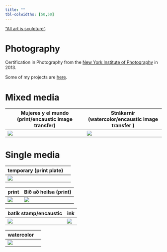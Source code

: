 ```yaml
---
title: ""
tbl-colwidths: [50,50]
---
```


<!-- Google tag (gtag.js) -->

```{=html}
<script async src="https://www.googletagmanager.com/gtag/js?id=G-LPJSR1NJ6X"></script>
```
```{=html}
<script>
  window.dataLayer = window.dataLayer || [];
  function gtag(){dataLayer.push(arguments);}
  gtag('js', new Date());

  gtag('config', 'G-LPJSR1NJ6X');
</script>
```
["All art is sculpture"](https://johannahel.ga/cv/).

# Photography

Certification in Photography from the [New York Institute of Photography](https://www.nyip.edu) in 2013.

Some of my projects are [here](https://www.flickr.com/photos/jkbirnir/albums).

# Mixed media

| Mujeres y el mundo (print/encaustic image transfer) | Strákarnir (watercolor/encaustic image transfer ) |
|-----------------------------------------------------|---------------------------------------------------|
| ![](images/art1.jpeg)                               | ![](images/art2.jpg)                              |

# Single media

| temporary (print plate) |     |
|-------------------------|-----|
| ![](images/art8.jpg)    |     |

| print                | Bið að heilsa (print) |
|----------------------|-----------------------|
| ![](images/art4.jpg) | ![](images/art3.jpg)  |

| batik stamp/encaustic | ink                  |
|-----------------------|----------------------|
| ![](images/art6.jpg)  | ![](images/art7.jpg) |

| watercolor           |     |
|----------------------|-----|
| ![](images/art5.jpg) |     |
